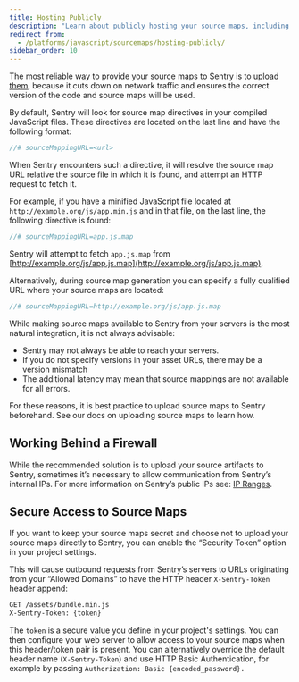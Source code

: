 ```yaml
---
title: Hosting Publicly
description: "Learn about publicly hosting your source maps, including how to address various security concerns."
redirect_from:
  - /platforms/javascript/sourcemaps/hosting-publicly/
sidebar_order: 10
---
```


<Note>

The most reliable way to provide your source maps to Sentry is to [upload them](..), because it cuts down on network traffic and ensures the correct version of the code and source maps will be used.

</Note>

By default, Sentry will look for source map directives in your compiled JavaScript files. These directives are located on the last line and have the following format:

```javascript
//# sourceMappingURL=<url>
```

When Sentry encounters such a directive, it will resolve the source map URL relative the source file in which it is found, and attempt an HTTP request to fetch it.

For example, if you have a minified JavaScript file located at `http://example.org/js/app.min.js` and in that file, on the last line, the following directive is found:

```javascript
//# sourceMappingURL=app.js.map
```

Sentry will attempt to fetch `app.js.map` from [http://example.org/js/app.js.map](http://example.org/js/app.js.map).

Alternatively, during source map generation you can specify a fully qualified URL where your source maps are located:

```javascript
//# sourceMappingURL=http://example.org/js/app.js.map
```

While making source maps available to Sentry from your servers is the most natural integration, it is not always advisable:

- Sentry may not always be able to reach your servers.
- If you do not specify versions in your asset URLs, there may be a version mismatch
- The additional latency may mean that source mappings are not available for all errors.

For these reasons, it is best practice to upload source maps to Sentry beforehand. See our docs on <PlatformLink to="/sourcemaps/uploading/">uploading source maps</PlatformLink> to learn how.

## Working Behind a Firewall

While the recommended solution is to upload your source artifacts to Sentry, sometimes it’s necessary to allow communication from Sentry’s internal IPs. For more information on Sentry’s public IPs see: [IP Ranges](/product/security/ip-ranges/).

## Secure Access to Source Maps

If you want to keep your source maps secret and choose not to upload your source maps directly to Sentry, you can enable the “Security Token” option in your project settings.

This will cause outbound requests from Sentry’s servers to URLs originating from your “Allowed Domains” to have the HTTP header `X-Sentry-Token` header append:

```bash
GET /assets/bundle.min.js
X-Sentry-Token: {token}
```

The `token` is a secure value you define in your project's settings. You can then configure your web server to allow access to your source maps when this header/token pair is present. You can alternatively override the default header name (`X-Sentry-Token`) and use HTTP Basic Authentication, for example by passing `Authorization: Basic {encoded_password}.`
